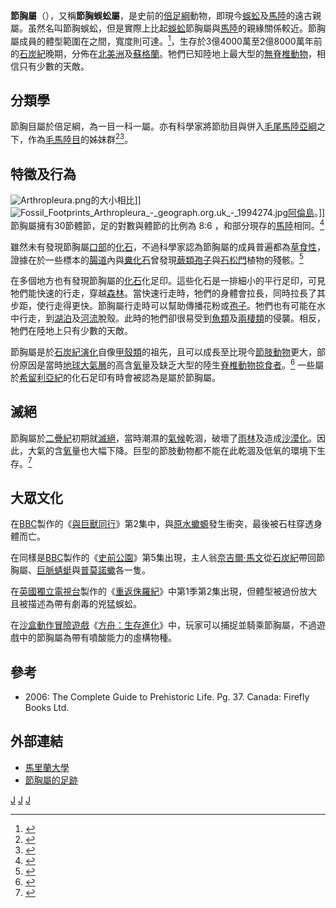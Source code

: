 {{Automatic Taxobox
| taxon = Arthropleura
| authority = 
| fossil_range = {{fossil range|315|299}}[[莫斯科階|莫斯科階]]-{{tsl|en|Gzhelian|格熱爾階}}
| image = Arthropleura armata.jpg
| image_caption =  ''Arthropleura armata''的[[化石|化石]]([[德國|德國]][[法蘭克福|法蘭克福]][[森根堡自然博物館|森根堡自然博物館]])
| image2 = Arthropleura NT small.jpg
| image2_caption = ''Arthropleura armata''的復原圖
| subdivision_ranks = [[種|種]]
| subdivision =
* ''A. armata'' <small>Meyer, 1854</small> 
* ''A. britannica'' <small>Andrée, 1913</small>
* ''A. cristata'' <small>Richardson, 1959</small>
* ''A. enodis'' <small>Guthörl, 1934</small>
* ''A. maillieuxi'' <small>Pruvost, 1930</small>
* ''A. mammata'' <small>Salter, 1863</small>
* ''A. punctata'' <small>Goldenberg, 1873</small>
| synonyms = 
'''''A. armata'''''
* ''A. affinis'' <small>Goldenberg, 1873</small> 
* ''A. moyseyi'' <small>Calman, 1914</small> 
* ''A. zeilleri'' <small>Boule, 1893</small>
}}

'''節胸屬'''（{{lang-xm|Arthropleura}}），又稱'''節胸蜈蚣屬'''，是史前的[[倍足綱|倍足綱]]動物，即現今[[蜈蚣|蜈蚣]]及[[馬陸|馬陸]]的遠古親屬。虽然名叫節胸蜈蚣，但是實際上比起[[蜈蚣|蜈蚣]]節胸屬與[[馬陸|馬陸]]的親緣關係較近。節胸屬成員的體型範圍在{{convert|0.3|to|2.3|m|ft}}之間，寬度則可達{{convert|50|cm|ft}}。<ref name="VMC">{{cite web | url = http://museum.gov.ns.ca/mnh/nature/tracefossils/english/sections/whodunnit/traces/diplichnites.html | title = The Excitement of Discovery | work = Virtual Museum of Canada | accessdate = 2006-04-17 |deadurl=yes |archiveurl=https://web.archive.org/web/20120204055638/http://museum.gov.ns.ca/mnh/nature/tracefossils/english/sections/whodunnit/traces/diplichnites.html |archivedate=February 4, 2012}}</ref>，生存於3億4000萬至2億8000萬年前的[[石炭紀|石炭紀]]晚期，分佈在[[北美洲|北美洲]]及[[蘇格蘭|蘇格蘭]]。牠們已知陸地上最大型的[[無脊椎動物|無脊椎動物]]，相信只有少數的天敵。

== 分類學 ==
節胸目屬於倍足綱{{link-en|節胸亞綱|Arthropleuridea}}，為一目一科一屬。亦有科學家將節肋目與{{link-en|Eoarthropleurida}}併入[[毛尾馬陸亞綱|毛尾馬陸亞綱]]之下，作為[[毛馬陸目|毛馬陸目]]的姊妹群<ref name=Shear2010>{{cite journal|last=Shear|first=William A.|author2=Edgecombe, Gregory D.|title=The geological record and phylogeny of the Myriapoda|journal=Arthropod Structure & Development|year=2010|volume=39|issue=2–3|pages=174–190|doi=10.1016/j.asd.2009.11.002|pmid=19944188}}</ref><ref name="Kraus 2003">{{cite journal|last=Kraus|first=O|author2=C. Brauckman|title=Fossil giants and surviving dwarfs. Arthropleurida and Pselaphognatha (Ateolocerata, Diplopoda): characters, phylogenetic relationships and construction|journal=Verh. Naturwiss. Ver. Hamburg|year=2003|volume=40|issue=5|pages=5–50}}</ref>。

== 特徵及行為 ==
[[File:Arthropleura.png|thumb]]的大小相比]] 
[[File:Fossil_Footprints_Arthropleura_-_geograph.org.uk_-_1994274.jpg|left]][[阿倫島|阿倫島]]。]]
節胸屬擁有30節體節，足的對數與體節的比例為 8:6 ，和部分現存的[[馬陸|馬陸]]相同。<ref name="NG">{{cite web|last1=Sues|first1=Hans-Dieter|title=Largest Land-Dwelling "Bug" of All Time|url=http://voices.nationalgeographic.com/2011/01/15/largest_landdwelling_bug_of_al/|website=National Geographic|publisher=Ford Cochran|accessdate=14 February 2017|archiveurl=https://web.archive.org/web/20160304032740/http://voices.nationalgeographic.com/2011/01/15/largest_landdwelling_bug_of_al/|archivedate=2016-03-04|deadurl=yes}}</ref>

雖然未有發現節胸屬[[口部|口部]]的[[化石|化石]]，不過科學家認為節胸屬的成員普遍都為[[草食性|草食性]]，證據在於一些標本的[[腸道|腸道]]內與[[糞化石|糞化石]]曾發現[[蕨類|蕨類]][[孢子|孢子]]與[[石松門|石松門]]植物的殘骸。<ref>{{cite journal|author=A. C. Scott |author2=W. G. Chaloner |author3=S. Paterson |last-author-amp=yes |year=1985 |title=Evidence of pteridophyte–arthropod interactions in the fossil record |journal=Proceedings of the Royal Society of Edinburgh |volume=86B |pages=133–140 |url=http://eprints.rhul.ac.uk/87/1/34Scottetal1985.pdf |format=[[Portable_Document_Format|PDF]] }}{{dead link|date=July 2017 |bot=InternetArchiveBot |fix-attempted=yes }}</ref>

在多個地方也有發現節胸屬的[[化石|化石]]化足印。這些化石是一排細小的平行足印，可見牠們能快速的行走，穿越[[森林|森林]]。當快速行走時，牠們的身體會拉長，同時拉長了其步距，使行走得更快。節胸屬行走時可以幫助傳播花粉或[[孢子|孢子]]。牠們也有可能在水中行走，到[[湖泊|湖泊]]及[[河流|河流]]脫殼。此時的牠們卻很易受到[[魚類|魚類]]及[[兩棲類|兩棲類]]的侵襲。相反，牠們在陸地上只有少數的天敵。

節胸屬是於[[石炭紀|石炭紀]][[演化|演化]]自像[[甲殼類|甲殼類]]的祖先，且可以成長至比現今[[節肢動物|節肢動物]]更大，部份原因是當時[[地球大氣層|地球大氣層]]的高含[[氧|氧]]量及缺乏大型的陸生[[脊椎動物|脊椎動物]][[掠食者|掠食者]]。<ref>{{cite book |author1=M. G. Lockley |author2=Christian Meyer |lastauthoramp=yes |year=2013 |title=Dinosaur Tracks and Other Fossil Footprints of Europe |publisher=[[Columbia_University_Press|Columbia University Press]] |isbn=9780231504607 |chapter=The tradition of tracking dinosaurs in Europe |pages=25–52 |url=https://books.google.com/books?id=kji6fde5g-gC&pg=PA32 |access-date=2018-06-12 |archive-date=2020-06-02 |archive-url=https://web.archive.org/web/20200602050119/https://books.google.com/books?id=kji6fde5g-gC&pg=PA32 |dead-url=no }}</ref>
一些屬於[[希留利亞紀|希留利亞紀]]的化石足印有時會被認為是屬於節胸屬。

== 滅絕 ==
{{main|石炭紀雨林崩潰事件}}
節胸屬於[[二疊紀|二疊紀]]初期就[[滅絕|滅絕]]，當時潮濕的[[氣候|氣候]]乾涸，破壞了[[雨林|雨林]]及造成[[沙漠化|沙漠化]]。因此，大氣的含[[氧|氧]]量也大幅下降。巨型的節肢動物都不能在此乾涸及低氧的環境下生存。<ref>{{cite book |author=Thom Holmes |year=2008 |title=March Onto Land: the Silurian Period to the Middle Triassic Epoch |series=The Prehistoric Earth |publisher={{link-en|Infobase Publishing}} |isbn=9780816059591 |chapter=The first land animals |pages=57–84 |url=https://books.google.com/books?id=j-sOYynMAAMC&pg=PA59}}</ref>

== 大眾文化 ==
在[[BBC|BBC]]製作的《[[與巨獸同行|與巨獸同行]]》第2集中，與[[原水蠍螈|原水蠍螈]]發生衝突，最後被石柱穿透身體而亡。

在同樣是[[BBC|BBC]]製作的《[[史前公園|史前公園]]》第5集出現，主人翁[[奈吉爾·馬文|奈吉爾·馬文]]從[[石炭紀|石炭紀]]帶回節胸屬、[[巨脈蜻蜓|巨脈蜻蜓]]與[[普莫諾蠍|普莫諾蠍]]各一隻。

在[[英國獨立電視台|英國獨立電視台]]製作的《[[重返侏羅紀|重返侏羅紀]]》中第1季第2集出現，但體型被過份放大且被描述為帶有劇毒的兇猛蜈蚣。

在[[沙盒|沙盒]][[動作冒險遊戲|動作冒險遊戲]]《[[方舟：生存進化|方舟：生存進化]]》中，玩家可以捕捉並騎乘節胸屬，不過遊戲中的節胸屬為帶有噴酸能力的虛構物種。

== 參考 ==
{{reflist}}
* 2006: The Complete Guide to Prehistoric Life. Pg. 37. Canada: Firefly Books Ltd.

== 外部連結 ==
* [http://www.life.umd.edu/entm/shultzlab/vtab/arthropleuridea.htm 馬里蘭大學] {{Wayback|url=http://www.life.umd.edu/entm/shultzlab/vtab/arthropleuridea.htm |date=20070403054901 }}
* [https://web.archive.org/web/20100124024012/http://www.davidlitchfield.com/arthropleura.htm 節胸屬的足跡]

{{Portal|節肢動物|滅絕與瀕危物種}}
{{commons category|Arthropleura}}
{{Millipedes}}
{{Taxonbar|from=Q131789}}

[[分類:節肋亞綱|J]]
[[分類:石炭紀動物|J]]
[[分類:史前節肢動物|J]]